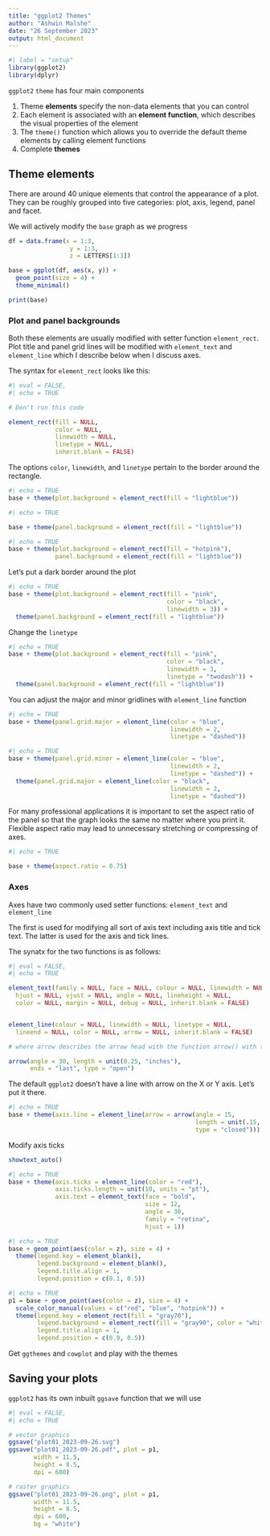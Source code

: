 ```yaml
---
title: "ggplot2 Themes"
author: "Ashwin Malshe"
date: "26 September 2023" 
output: html_document
---
```

```r
#| label = "setup"
library(ggplot2)
library(dplyr)

```


`ggplot2` `theme` has four main components

1. Theme **elements** specify the non-data elements that you can control
2. Each element is associated with an **element function**, which describes the visual properties of the element
3. The `theme()` function which allows you to override the default theme elements by calling element functions
4. Complete **themes**


## Theme elements

There are around 40 unique elements that control the appearance of a plot. They can be roughly grouped into five categories: plot, axis, legend, panel and facet.

We will actively modify the `base` graph as we progress

```r

df = data.frame(x = 1:3,
                 y = 1:3, 
                 z = LETTERS[1:3])

base = ggplot(df, aes(x, y)) +
  geom_point(size = 4) +
  theme_minimal()

print(base)

```


### Plot and panel backgrounds

Both these elements are usually modified with setter function `element_rect`. Plot title and panel grid lines will be modified with `element_text` and `element_line` which I describe below when I discuss axes.

The syntax for `element_rect` looks like this:

```r
#| eval = FALSE,
#| echo = TRUE

# Don't run this code

element_rect(fill = NULL, 
             color = NULL, 
             linewidth = NULL, 
             linetype = NULL,
             inherit.blank = FALSE)

```

The options `color`, `linewidth`, and `linetype` pertain to the border around the rectangle.


```r
#| echo = TRUE
base + theme(plot.background = element_rect(fill = "lightblue"))
```

```r
#| echo = TRUE

base + theme(panel.background = element_rect(fill = "lightblue"))
```

```r
#| echo = TRUE
base + theme(plot.background = element_rect(fill = "hotpink"),
             panel.background = element_rect(fill = "lightblue"))
```


Let's put a dark border around the plot

```r
#| echo = TRUE
base + theme(plot.background = element_rect(fill = "pink", 
                                            color = "black", 
                                            linewidth = 3)) +
  theme(panel.background = element_rect(fill = "lightblue"))
```


Change the `linetype`

```r
#| echo = TRUE
base + theme(plot.background = element_rect(fill = "pink", 
                                            color = "black", 
                                            linewidth = 3, 
                                            linetype = "twodash")) +
  theme(panel.background = element_rect(fill = "lightblue"))
```


You can adjust the major and minor gridlines with `element_line` function

```r
#| echo = TRUE
base + theme(panel.grid.major = element_line(color = "blue", 
                                             linewidth = 2, 
                                             linetype = "dashed"))

```

```r
#| echo = TRUE
base + theme(panel.grid.minor = element_line(color = "blue", 
                                             linewidth = 2, 
                                             linetype = "dashed")) +
  theme(panel.grid.major = element_line(color = "black", 
                                             linewidth = 2, 
                                             linetype = "dashed"))

```

For many professional applications it is important to set the aspect ratio of the panel so that the graph looks the same no matter where you print it. Flexible aspect ratio may lead to unnecessary stretching or compressing of axes.

```r
#| echo = TRUE

base + theme(aspect.ratio = 0.75)

```


### Axes

Axes have two commonly used setter functions: `element_text` and `element_line`

The first is used for modifying all sort of axis text including axis title and tick text. The latter is used for the axis and tick lines. 

The synatx for the two functions is as follows:

```r
#| eval = FALSE,
#| echo = TRUE

element_text(family = NULL, face = NULL, colour = NULL, linewidth = NULL,
  hjust = NULL, vjust = NULL, angle = NULL, lineheight = NULL,
  color = NULL, margin = NULL, debug = NULL, inherit.blank = FALSE)


element_line(colour = NULL, linewidth = NULL, linetype = NULL,
  lineend = NULL, color = NULL, arrow = NULL, inherit.blank = FALSE)

# where arrow describes the arrow head with the function arrow() with the following syntax

arrow(angle = 30, length = unit(0.25, "inches"),
      ends = "last", type = "open")
```


The default `ggplot2` doesn't have a line with arrow on the X or Y axis. Let's put it there.

```r
#| echo = TRUE
base + theme(axis.line = element_line(arrow = arrow(angle = 15, 
                                                    length = unit(.15, "inches"),
                                                    type = "closed")))
```

Modify axis ticks

```r
showtext_auto()
```


```r
#| echo = TRUE
base + theme(axis.ticks = element_line(color = "red"),
             axis.ticks.length = unit(10, units = "pt"),
             axis.text = element_text(face = "bold", 
                                      size = 12, 
                                      angle = 30,
                                      family = "retina",
                                      hjust = 1))
```

```r
#| echo = TRUE
base + geom_point(aes(color = z), size = 4) +
  theme(legend.key = element_blank(),
        legend.background = element_blank(),
        legend.title.align = 1,
        legend.position = c(0.1, 0.5))
```
```r
#| echo = TRUE
p1 = base + geom_point(aes(color = z), size = 4) +
  scale_color_manual(values = c("red", "blue", "hotpink")) +
  theme(legend.key = element_rect(fill = "gray70"),
        legend.background = element_rect(fill = "gray90", color = "white"),
        legend.title.align = 1,
        legend.position = c(0.9, 0.5))
```


Get `ggthemes` and `cowplot` and play with the themes

## Saving your plots

`ggplot2` has its own inbuilt `ggsave` function that we will use

```r
#| eval = FALSE,
#| echo = TRUE

# vector graphics
ggsave("plot01_2023-09-26.svg")
ggsave("plot01_2023-09-26.pdf", plot = p1,
       width = 11.5, 
       height = 8.5,
       dpi = 600)

# raster graphics 
ggsave("plot01_2023-09-26.png", plot = p1,
       width = 11.5, 
       height = 8.5,
       dpi = 600,
       bg = "white")


```


